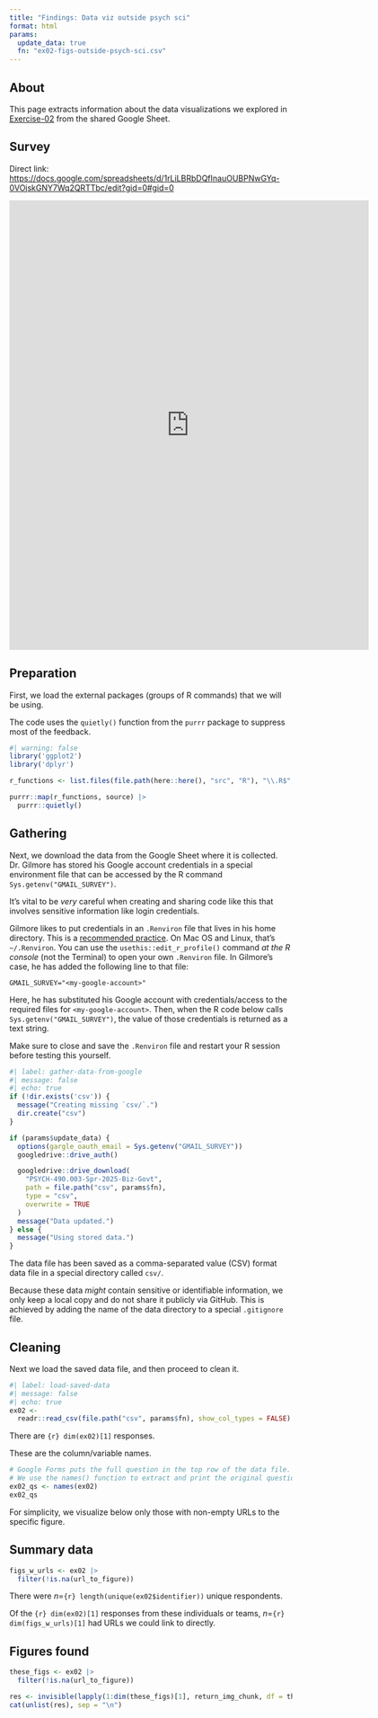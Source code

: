 ```yaml
---
title: "Findings: Data viz outside psych sci"
format: html
params:
  update_data: true
  fn: "ex02-figs-outside-psych-sci.csv"
---
```


## About

This page extracts information about the data visualizations we explored in [Exercise-02](../exercises/ex02-data-viz-outside-psych.qmd) from the shared Google Sheet.

## Survey

Direct link: <https://docs.google.com/spreadsheets/d/1rLiLBRbDQfInauOUBPNwGYq-0VOjskGNY7Wq2QRTTbc/edit?gid=0#gid=0>

<iframe src="https://docs.google.com/spreadsheets/d/1rLiLBRbDQfInauOUBPNwGYq-0VOjskGNY7Wq2QRTTbc/edit?gid=0#gid=0" width="640" height="800" frameborder="0" marginheight="0" marginwidth="0">Loading…</iframe>

## Preparation

First, we load the external packages (groups of R commands) that we will be using.

::: {.callout-important}

The code uses the `quietly()` function from the `purrr` package to suppress most of the feedback.

:::

```r
#| warning: false
library('ggplot2')
library('dplyr')

r_functions <- list.files(file.path(here::here(), "src", "R"), "\\.R$", full.names = TRUE)

purrr::map(r_functions, source) |>
  purrr::quietly()
```

## Gathering

Next, we download the data from the Google Sheet where it is collected.
Dr. Gilmore has stored his Google account credentials in a special environment file that can be accessed by the R command `Sys.getenv("GMAIL_SURVEY")`.

::: {.callout-tip}
It's vital to be *very* careful when creating and sharing code like this that involves sensitive information like login credentials.

Gilmore likes to put credentials in an `.Renviron` file that lives in his home directory. 
This is a [recommended practice](https://support.posit.co/hc/en-us/articles/360047157094-Managing-R-with-Rprofile-Renviron-Rprofile-site-Renviron-site-rsession-conf-and-repos-conf).
On Mac OS and Linux, that's `~/.Renviron`. 
You can use the `usethis::edit_r_profile()` command *at the R console* (not the Terminal) to open your own `.Renviron` file.
In Gilmore's case, he has added the following line to that file:

```
GMAIL_SURVEY="<my-google-account>"
```

Here, he has substituted his Google account with credentials/access to the required files for `<my-google-account>`.
Then, when the R code below calls `Sys.getenv("GMAIL_SURVEY")`, the value of those credentials is returned as a text string.

Make sure to close and save the `.Renviron` file and restart your R session before testing this yourself.

:::

```r
#| label: gather-data-from-google
#| message: false
#| echo: true
if (!dir.exists('csv')) {
  message("Creating missing `csv/`.")
  dir.create("csv")
}

if (params$update_data) {
  options(gargle_oauth_email = Sys.getenv("GMAIL_SURVEY"))
  googledrive::drive_auth()

  googledrive::drive_download(
    "PSYCH-490.003-Spr-2025-Biz-Govt",
    path = file.path("csv", params$fn),
    type = "csv",
    overwrite = TRUE
  )
  message("Data updated.")
} else {
  message("Using stored data.")
}
```

The data file has been saved as a comma-separated value (CSV) format data file in a special directory called `csv/`.

::: {.callout-note}
Because these data *might* contain sensitive or identifiable information, we only keep a local copy and do not share it publicly via GitHub.
This is achieved by adding the name of the data directory to a special `.gitignore` file.
:::

## Cleaning

Next we load the saved data file, and then proceed to clean it.

```r
#| label: load-saved-data
#| message: false
#| echo: true
ex02 <-
  readr::read_csv(file.path("csv", params$fn), show_col_types = FALSE)
```

There are `{r} dim(ex02)[1]` responses.

These are the column/variable names.

```r
# Google Forms puts the full question in the top row of the data file.
# We use the names() function to extract and print the original questions.
ex02_qs <- names(ex02)
ex02_qs
```

For simplicity, we visualize below only those with non-empty URLs to the specific figure.

## Summary data

```r
figs_w_urls <- ex02 |>
  filter(!is.na(url_to_figure))
```

There were *n*=`{r} length(unique(ex02$identifier))` unique respondents.

Of the `{r} dim(ex02)[1]` responses from these individuals or teams, *n*=`{r} dim(figs_w_urls)[1]` had URLs we could link to directly.

## Figures found

```r
these_figs <- ex02 |>
  filter(!is.na(url_to_figure))

res <- invisible(lapply(1:dim(these_figs)[1], return_img_chunk, df = these_figs))
cat(unlist(res), sep = "\n")
```

